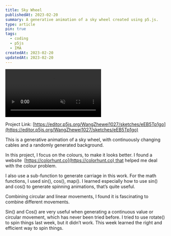 ```yaml
---
title: Sky Wheel
publishedAt: 2023-02-20
summary: A generative animation of a sky wheel created using p5.js.
type: article
pin: true
tags:
  - coding
  - p5js
  - IMA
createdAt: 2023-02-20
updatedAt: 2023-02-20
---
```


<div className="flex justify-center mb-4">
    <video src="sky-wheel.mp4" loop muted width={400} height={400} autoPlay playsInline />
</div>


Project Link: [https://editor.p5js.org/WangZhewei1027/sketches/eEB5Tp1go](https://editor.p5js.org/WangZhewei1027/sketches/eEB5Tp1go)

This is a generative animation of a sky wheel, with continuously changing cables and a randomly generated background.

In this project, I focus on the colours, to make it looks better. I found a website  [https://colorhunt.co](https://colorhunt.co) that helped me deal with the colour problem.

I also use a sub-function to generate carriage in this work. For the math functions, I used sin(), cos(), map(). I learned especially how to use sin() and cos() to generate spinning animations, that’s quite useful.

Combining circular and linear movements, I found it is fascinating to combine different movements. 

Sin() and Cos() are very useful when generating a continuous value or circular movement, which has never been tried before. I tried to use rotate() to spin things last week, but it didn’t work. This week learned the right and efficient way to spin things.